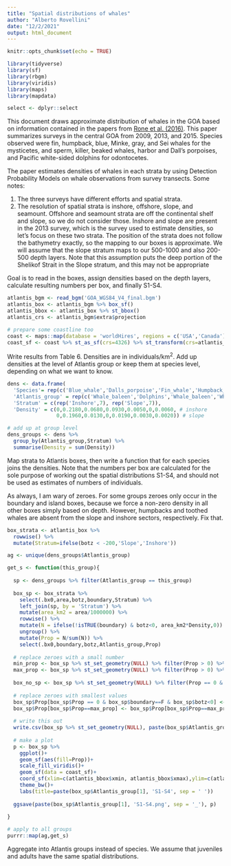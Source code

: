 ```yaml
---
title: "Spatial distributions of whales"
author: "Alberto Rovellini"
date: "12/2/2021"
output: html_document
---
```


```r
knitr::opts_chunk$set(echo = TRUE)
```

```r
library(tidyverse)
library(sf)
library(rbgm)
library(viridis)
library(maps)
library(mapdata)
```

```r
select <- dplyr::select
```

This document draws approximate distribution of whales in the GOA based on information contained in the papers from [Rone et al. (2016)](https://doi.org/10.1007/s00227-016-3052-2). This paper summarizes surveys in the central GOA from 2009, 2013, and 2015. Species observed were fin, humpback, blue, Minke, gray, and Sei whales for the mysticetes, and sperm, killer, beaked whales, harbor and Dall's porpoises, and Pacific white-sided dolphins for odontocetes. 

The paper estimates densities of whales in each strata by using Detection Probability Models on whale observations from survey transects. Some notes:

1. The three surveys have different efforts and spatial strata. 
2. The resolution of spatial strata is inshore, offshore, slope, and seamount. Offshore and seamount strata are off the continental shelf and slope, so we do not consider those. Inshore and slope are present in the 2013 survey, which is the survey used to estimate densities, so let's focus on these two strata. The position of the strata does not follow the bathymetry exactly, so the mapping to our boxes is approximate. We will assume that the slope stratum maps to our 500-1000 and also 200-500 depth layers. Note that this assumption puts the deep portion of the Shelikof Strait in the Slope stratum, and this may not be appropriate

Goal is to read in the boxes, assign densities based on the depth layers, calculate resulting numbers per box, and finally S1-S4. 
```r
atlantis_bgm <- read_bgm('GOA_WGS84_V4_final.bgm')
atlantis_box <- atlantis_bgm %>% box_sf()
atlantis_bbox <- atlantis_box %>% st_bbox()
atlantis_crs <- atlantis_bgm$extra$projection

# prepare some coastline too
coast <- maps::map(database = 'worldHires', regions = c('USA','Canada'), plot = FALSE, fill = TRUE)
coast_sf <- coast %>% st_as_sf(crs=4326) %>% st_transform(crs=atlantis_crs)
```

Write results from Table 6. Densities are in individuals/km$^2$. Add up densities at the level of Atlantis group or keep them at species level, depending on what we want to know.
```r
dens <- data.frame(
  'Species'= rep(c('Blue_whale','Dalls_porpoise','Fin_whale','Humpback_whale','Killer_whale','Sperm_whale','Unidentified_large'),2),
  'Atlantis_group' = rep(c('Whale_baleen','Dolphins','Whale_baleen','Whale_humpback','Killer_transient','Whale_tooth','Whale_baleen'),2),
  'Stratum' = c(rep('Inshore',7), rep('Slope',7)), 
  'Density' = c(0,0.2180,0.0680,0.0930,0.0050,0,0.0060, # inshore
                0,0.1960,0.0130,0,0.0190,0.0030,0.0020)) # slope

# add up at group level
dens_groups <- dens %>%
  group_by(Atlantis_group,Stratum) %>%
  summarise(Density = sum(Density))
```

Map strata to Atlantis boxes, then write a function that for each species joins the densities. Note that the numbers per box are calculated for the sole purpose of working out the spatial distributions S1-S4, and should not be used as estimates of numbers of individuals.

As always, I am wary of zeroes. For some groups zeroes only occur in the boundary and island boxes, because we force a non-zero density in all other boxes simply based on depth. However, humpbacks and toothed whales are absent from the slope and inshore sectors, respectively. Fix that.
```r
box_strata <- atlantis_box %>% 
  rowwise() %>%
  mutate(Stratum=ifelse(botz < -200,'Slope','Inshore'))

ag <- unique(dens_groups$Atlantis_group)

get_s <- function(this_group){
  
  sp <- dens_groups %>% filter(Atlantis_group == this_group)
  
  box_sp <- box_strata %>% 
    select(.bx0,area,botz,boundary,Stratum) %>%
    left_join(sp, by = 'Stratum') %>%
    mutate(area_km2 = area/1000000) %>%
    rowwise() %>%
    mutate(N = ifelse(!isTRUE(boundary) & botz<0, area_km2*Density,0)) %>%
    ungroup() %>%
    mutate(Prop = N/sum(N)) %>%
    select(.bx0,boundary,botz,Atlantis_group,Prop)
  
  # replace zeroes with a small number
  min_prop <- box_sp %>% st_set_geometry(NULL) %>% filter(Prop > 0) %>% select(Prop) %>% pull() %>% min()
  max_prop <- box_sp %>% st_set_geometry(NULL) %>% filter(Prop > 0) %>% select(Prop) %>% pull() %>% max()
  
  box_no_sp <- box_sp %>% st_set_geometry(NULL) %>% filter(Prop == 0 & boundary==F & botz<0) %>% nrow()
  
  # replace zeroes with smallest values
  box_sp$Prop[box_sp$Prop == 0 & box_sp$boundary==F & box_sp$botz<0] <- min_prop
  box_sp$Prop[box_sp$Prop==max_prop] <- box_sp$Prop[box_sp$Prop==max_prop] - (min_prop*box_no_sp)
  
  # write this out
  write.csv(box_sp %>% st_set_geometry(NULL), paste(box_sp$Atlantis_group[1], 'S1-S4.csv', sep = '_'), row.names = FALSE)
  
  # make a plot
  p <- box_sp %>% 
    ggplot()+
    geom_sf(aes(fill=Prop))+
    scale_fill_viridis()+
    geom_sf(data = coast_sf)+
    coord_sf(xlim=c(atlantis_bbox$xmin, atlantis_bbox$xmax),ylim=c(atlantis_bbox$ymin,atlantis_bbox$ymax))+
    theme_bw()+
    labs(title=paste(box_sp$Atlantis_group[1], 'S1-S4', sep = ' '))
  
  ggsave(paste(box_sp$Atlantis_group[1], 'S1-S4.png', sep = '_'), p)
  
}

# apply to all groups
purrr::map(ag,get_s)
```

Aggregate into Atlantis groups instead of species. We assume that juveniles and adults have the same spatial distributions.
